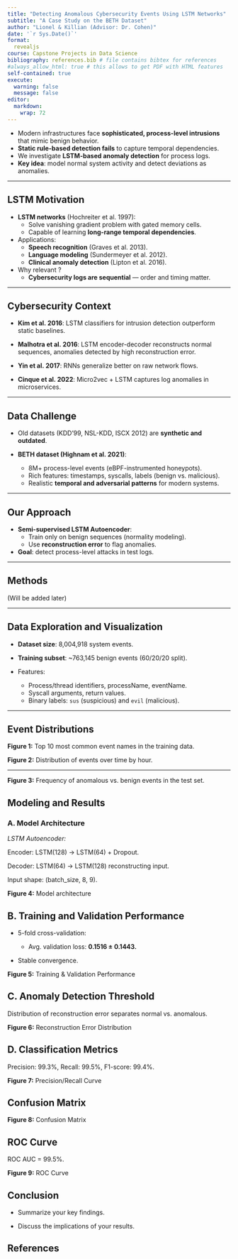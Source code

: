 ```yaml
---
title: "Detecting Anomalous Cybersecurity Events Using LSTM Networks"
subtitle: "A Case Study on the BETH Dataset"
author: "Lionel & Killian (Advisor: Dr. Cohen)"
date: '`r Sys.Date()`'
format:
  revealjs
course: Capstone Projects in Data Science
bibliography: references.bib # file contains bibtex for references
#always_allow_html: true # this allows to get PDF with HTML features
self-contained: true
execute: 
  warning: false
  message: false
editor: 
  markdown: 
    wrap: 72
---
```


- Modern infrastructures face **sophisticated, process-level intrusions** that mimic benign behavior.
- **Static rule-based detection fails** to capture temporal dependencies.
- We investigate **LSTM-based anomaly detection** for process logs.
- **Key idea**: model normal system activity and detect deviations as anomalies.

---

## LSTM Motivation {.smaller}

- **LSTM networks** (Hochreiter et al. 1997):
  - Solve vanishing gradient problem with gated memory cells.
  - Capable of learning **long-range temporal dependencies**.

- Applications:
  - **Speech recognition** (Graves et al. 2013).
  - **Language modeling** (Sundermeyer et al. 2012).
  - **Clinical anomaly detection** (Lipton et al. 2016).

- Why relevant ?
  - **Cybersecurity logs are sequential** — order and timing matter.

---

## Cybersecurity Context 

- **Kim et al. 2016**: LSTM classifiers for intrusion detection outperform static baselines.


- **Malhotra et al. 2016**: LSTM encoder-decoder reconstructs normal sequences, anomalies detected by high reconstruction error.


- **Yin et al. 2017**: RNNs generalize better on raw network flows.


- **Cinque et al. 2022**: Micro2vec + LSTM captures log anomalies in microservices.

---

## Data Challenge 

- Old datasets (KDD’99, NSL-KDD, ISCX 2012) are **synthetic and outdated**.


- **BETH dataset (Highnam et al. 2021)**:
  - 8M+ process-level events (eBPF-instrumented honeypots).
  - Rich features: timestamps, syscalls, labels (benign vs. malicious).
  - Realistic **temporal and adversarial patterns** for modern systems.

---

## Our Approach 

- **Semi-supervised LSTM Autoencoder**:
  - Train only on benign sequences (normality modeling).
  - Use **reconstruction error** to flag anomalies.

- **Goal**: detect process-level attacks in test logs.

---

## Methods

(Will be added later)

---

## Data Exploration and Visualization

- **Dataset size**: 8,004,918 system events.

- **Training subset**: ~763,145 benign events (60/20/20 split).

- Features:  
  - Process/thread identifiers, processName, eventName.
  - Syscall arguments, return values.
  - Binary labels: `sus` (suspicious) and `evil` (malicious).

---

## Event Distributions {.smaller}


**Figure 1:** Top 10 most common event names in the training data.



**Figure 2:** Distribution of events over time by hour.


---

**Figure 3:** Frequency of anomalous vs. benign events in the test set.

## Modeling and Results {.smaller} 

### A. Model Architecture

*LSTM Autoencoder:*

Encoder: LSTM(128) → LSTM(64) + Dropout.

Decoder: LSTM(64) → LSTM(128) reconstructing input.

Input shape: (batch_size, 8, 9).

**Figure 4:** Model architecture


## B. Training and Validation Performance {.smaller}

- 5-fold cross-validation:

  - Avg. validation loss: **0.1516 ± 0.1443.**

- Stable convergence.

**Figure 5:** Training & Validation Performance



## C. Anomaly Detection Threshold {.smaller}

Distribution of reconstruction error separates normal vs. anomalous.

**Figure 6:** Reconstruction Error Distribution


## D. Classification Metrics {.smaller}

Precision: 99.3%, Recall: 99.5%, F1-score: 99.4%.

**Figure 7:** Precision/Recall Curve

## Confusion Matrix {.smaller}

**Figure 8:** Confusion Matrix

## ROC Curve {.smaller}

ROC AUC = 99.5%.

**Figure 9:** ROC Curve

## Conclusion

-   Summarize your key findings.

-   Discuss the implications of your results.

## References

